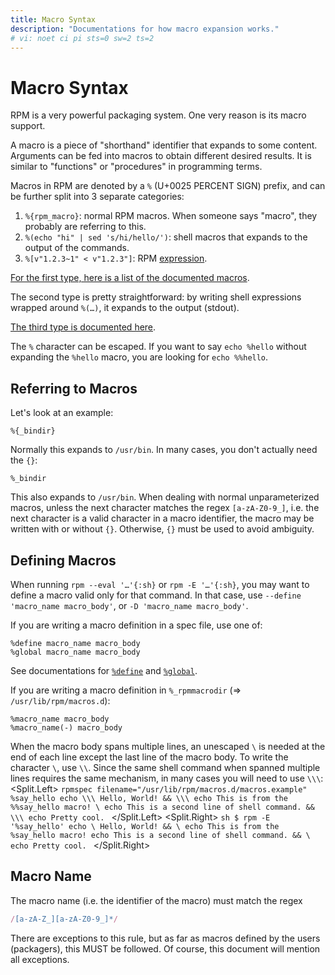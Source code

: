 ```yaml
---
title: Macro Syntax
description: "Documentations for how macro expansion works."
# vi: noet ci pi sts=0 sw=2 ts=2
---
```



# Macro Syntax

RPM is a very powerful packaging system. One very reason is its macro support.

A macro is a piece of "shorthand" identifier that expands to some content. Arguments can be fed
into macros to obtain different desired results. It is similar to "functions" or "procedures"
in programming terms.

Macros in RPM are denoted by a `%` (U+0025 PERCENT SIGN) prefix, and can be further
split into 3 separate categories:

1. `%{rpm_macro}`: normal RPM macros. When someone says "macro", they probably are referring
   to this.
2. `%(echo "hi" | sed 's/hi/hello/')`: shell macros that expands to the output of the commands.
3. `%[v"1.2.3~1" < v"1.2.3"]`: RPM [expression](./expr).

[For the first type, here is a list of the documented macros](./macros).

The second type is pretty straightforward: by writing shell expressions wrapped around `%(…)`,
it expands to the output (stdout).

[The third type is documented here](./expr).

The `%` character can be escaped. If you want to say `echo %hello` without expanding the `%hello`
macro, you are looking for `echo %%hello`.

## Referring to Macros

Let's look at an example:
```rpmspec
%{_bindir}
```

Normally this expands to `/usr/bin`. In many cases, you don't actually need the `{}`:

```rpmspec
%_bindir
```

This also expands to `/usr/bin`. When dealing with normal unparameterized macros,
unless the next character matches the regex `[a-zA-Z0-9_]`, i.e. the next character is
a valid character in a macro identifier, the macro may be written with or without `{}`.
Otherwise, `{}` must be used to avoid ambiguity.

## Defining Macros

When running `rpm --eval '…'{:sh}` or `rpm -E '…'{:sh}`, you may want to define a macro
valid only for that command. In that case, use `--define 'macro_name macro_body'`, or
`-D 'macro_name macro_body'`.

If you are writing a macro definition in a spec file, use one of:
```rpmspec
%define macro_name macro_body
%global macro_name macro_body
```

See documentations for [`%define`](./macros#define) and [`%global`](./macros#global).

If you are writing a macro definition in `%_rpmmacrodir` (⇒ `/usr/lib/rpm/macros.d`):

```rpmspec
%macro_name macro_body
%macro_name(-) macro_body
```

When the macro body spans multiple lines, an unescaped `\` is needed at the end of each
line except the last line of the macro body. To write the character `\`, use `\\`. 
Since the same shell command when spanned multiple lines requires the same mechanism,
in many cases you will need to use `\\\`:
<Split>
	<Split.Left>
		```rpmspec filename="/usr/lib/rpm/macros.d/macros.example"
		%say_hello echo \\\
		Hello, World! && \\\
		echo This is from the %%say_hello macro! \
		echo This is a second line of shell command. && \\\
		echo Pretty cool.
		```
	</Split.Left>
	<Split.Right>
		```sh
		$ rpm -E '%say_hello'
		echo \
		Hello, World! && \
		echo This is from the %say_hello macro!
		echo This is a second line of shell command. && \
		echo Pretty cool.
		```
	</Split.Right>
</Split>

## Macro Name

The macro name (i.e. the identifier of the macro) must match the regex
```ts
/[a-zA-Z_][a-zA-Z0-9_]*/
```

There are exceptions to this rule, but as far as macros defined by the users (packagers),
this MUST be followed. Of course, this document will mention all exceptions.


